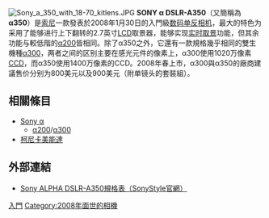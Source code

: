 [[File:Sony_a_350_with_18-70_kitlens.JPG|thumb]]
'''SONY α DSLR-A350'''（又簡稱為'''α350'''）是[[索尼|索尼]]一款發表於2008年1月30日的入門級[[数码单反相机|数码单反相机]]，最大的特色为采用了能够进行上下翻转的2.7英寸[[LCD|LCD]]取景器，能够实现[[实时取景|实时取景]]功能，但其余功能与較低階的[[索尼_ALPHA_DSLR-A200|α200]]皆相同。除了α350之外，它還有一款規格幾乎相同的雙生機種[[索尼ALPHA_DSLR-A300|α300]]，两者之间的区别主要在感光元件的像素上，α300使用1020万像素[[CCD|CCD]]，而α350使用1400万像素的CCD。2008年春上市，α300與α350的廠商建議售价分别为800美元以及900美元（附单镜头的套裝組）。

== 相關條目 ==
* [[Sony_α|Sony α]]
** [[索尼ALPHA_DSLR-A200|α200]]/[[索尼ALPHA_DSLR-A300|α300]]
* [[柯尼卡美能達|柯尼卡美能達]]

== 外部連結 ==
* {{en}}[http://www.sonystyle.com/webapp/wcs/stores/servlet/ProductDisplay?catalogId=10551&storeId=10151&langId=-1&productId=8198552921665337554#specifications Sony ALPHA DSLR-A350規格表（SonyStyle官網）]

{{Sony Digital Camera List}}

[[Category:索尼A接環數位單眼相機|入門]]
[[Category:2008年面世的相機|Category:2008年面世的相機]]